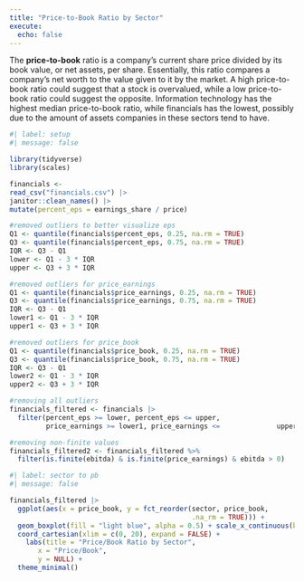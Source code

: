 ```yaml
---
title: "Price-to-Book Ratio by Sector"
execute:
  echo: false
---
```


The **price-to-book** ratio is a company's current share price divided by its book value, or net assets, per share. Essentially, this ratio compares a company's net worth to the value given to it by the market. A high price-to-book ratio could suggest that a stock is overvalued, while a low price-to-book ratio could suggest the opposite. Information technology has the highest median price-to-book ratio, while financials has the lowest, possibly due to the amount of assets companies in these sectors tend to have. 

```r
#| label: setup
#| message: false

library(tidyverse)
library(scales)

financials <- 
read_csv("financials.csv") |>
janitor::clean_names() |>
mutate(percent_eps = earnings_share / price)

#removed outliers to better visualize eps
Q1 <- quantile(financials$percent_eps, 0.25, na.rm = TRUE)
Q3 <- quantile(financials$percent_eps, 0.75, na.rm = TRUE)
IQR <- Q3 - Q1
lower <- Q1 - 3 * IQR
upper <- Q3 + 3 * IQR

#removed outliers for price_earnings
Q1 <- quantile(financials$price_earnings, 0.25, na.rm = TRUE)
Q3 <- quantile(financials$price_earnings, 0.75, na.rm = TRUE)
IQR <- Q3 - Q1
lower1 <- Q1 - 3 * IQR
upper1 <- Q3 + 3 * IQR

#removed outliers for price_book 
Q1 <- quantile(financials$price_book, 0.25, na.rm = TRUE)
Q3 <- quantile(financials$price_book, 0.75, na.rm = TRUE)
IQR <- Q3 - Q1
lower2 <- Q1 - 3 * IQR
upper2 <- Q3 + 3 * IQR

#removing all outliers
financials_filtered <- financials |>
  filter(percent_eps >= lower, percent_eps <= upper,
         price_earnings >= lower1, price_earnings <=              upper1, price_book >= lower2, price_book <=              upper2)

#removing non-finite values
financials_filtered2 <- financials_filtered %>%
  filter(is.finite(ebitda) & is.finite(price_earnings) & ebitda > 0)
```


```r
#| label: sector to pb 
#| message: false

financials_filtered |>
  ggplot(aes(x = price_book, y = fct_reorder(sector, price_book,
                                             .na_rm = TRUE))) +
  geom_boxplot(fill = "light blue", alpha = 0.5) + scale_x_continuous(breaks = seq(0, 20, by = 2)) +
  coord_cartesian(xlim = c(0, 20), expand = FALSE) +
    labs(title = "Price/Book Ratio by Sector",
       x = "Price/Book",
       y = NULL) +
  theme_minimal()
```

